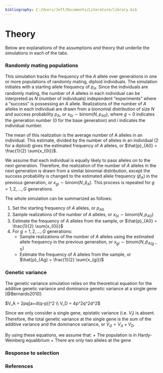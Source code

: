 ```yaml
---
bibliography: C:/Users/Jeff/Documents/Literature/library.bib
---
```



# Theory


Below are explanations of the assumptions and theory that underlie the simulations in each of the tabs.

### Randomly mating populations

This simulation tracks the frequency of the $A$ allele over generations in one or more populations of randomly mating, diploid individuals. The simulation initiates with a starting allele frequency of $p_A$. Since the individuals are randomly mating, the number of $A$ alleles in each individual can be interpreted as $N$ (number of individuals) independent "experiments" where a "success" is possessing an $A$ allele. Realizations of the number of $A$ alleles in each individual are drawn from a bionomial distribution of size $N$ and success probability $p_A$, or $x_{0i} \sim \textrm{binom}(N, p_{A0})$, where $g = 0$ indicates the generation number ($0$ for the base generation) and $i$ indicates the individual number.

The mean of this realization is the average number of $A$ alleles in an individual. This estimate, divided by the number of alleles in an individual (2 for a diploid) gives the estimated frequency of $A$ alleles, or $\hat{p}_{A0} = \frac{1}{2} \sum{x_{0i}}$.

We assume that each individual is equally likely to pass alleles on to the next generation. Therefore, the realization of the number of $A$ alleles in the next generation is drawn from a similar binomial distribution, except the success probability is changed to the estimated allele frequency ($\hat{p}_A$) in the previous generation, or $x_{gi} \sim \textrm{binom}(N, \hat{p}_A)$. This process is repeated for $g = 1, 2, ..., G$ generations.

The whole simulation can be summarized as follows:

1. Set the starting frequency of $A$ alleles, or $p_{A0}$
2. Sample realizations of the number of $A$ alleles, or $x_{0i} \sim \textrm{binom}(N, p_{A0})$
3. Estimate the frequency of $A$ alleles from the sample, or $\hat{p}_{A0} = \frac{1}{2} \sum{x_{0i}}$
4. For $g = 1, 2, ..., G$ generations:
    + Sample realizations of the number of $A$ alleles using the estimated allele frequency in the previous generation, or $x_{gi} \sim \textrm{binom}(N, \hat{p}_{A(g-1)})$
    + Estimate the frequency of $A$ alleles from the sample, or $\hat{p}_{Ag} = \frac{1}{2} \sum{x_{gi}}$


### Genetic variance

The genetic variance simulation relies on the theoretical equation for the additive genetic variance and dominance genetic variance at a single gene [@Bernardo2010]:

$V_A = 2pq[a+d(q-p)]^2 \\ V_D = 4p^2q^2d^2$

Since we only consider a single gene, epistatic variance (i.e. $V_I$) is absent. Therefore, the total genetic variance at the single gene is the sum of the additive variance and the dominance variance, or $V_G = V_A + V_D$.

By using these equations, we assume that:
    + The population is in Hardy-Weinberg equalibrium
    + There are only two alleles at the gene
    



### Response to selection


### References



